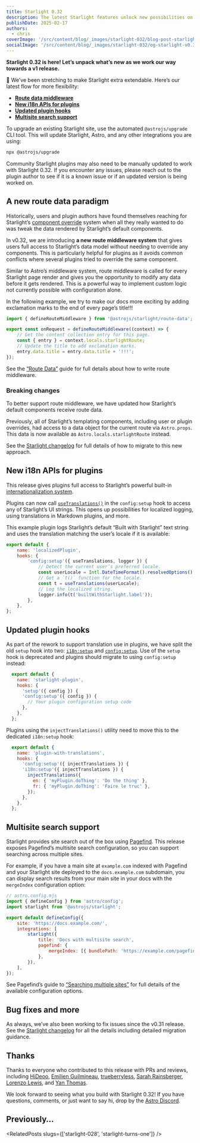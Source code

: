```yaml
---
title: Starlight 0.32
description: The latest Starlight features unlock new possibilities on our path to v1. Let’s meet route middleware, plugin i18n APIs, and multisite search.
publishDate: 2025-02-17
authors:
  - chris
coverImage: '/src/content/blog/_images/starlight-032/blog-post-starlight-v0.32.webp'
socialImage: '/src/content/blog/_images/starlight-032/og-starlight-v0.32.webp'
---
```



**Starlight 0.32 is here! Let’s unpack what’s new as we work our way towards a v1 release.**

🧘 We’ve been stretching to make Starlight extra extendable. Here’s our latest flow for more flexibility:

- [**Route data middleware**](#a-new-route-data-paradigm)
- [**New i18n APIs for plugins**](#new-i18n-apis-for-plugins)
- [**Updated plugin hooks**](#updated-plugin-hooks)
- [**Multisite search support**](#multisite-search-support)

To upgrade an existing Starlight site, use the automated `@astrojs/upgrade` CLI tool. This will update Starlight, Astro, and any other integrations you are using:

```sh
npx @astrojs/upgrade
```

<Note title="Using plugins?">
	Community Starlight plugins may also need to be manually updated to work with
	Starlight 0.32. If you encounter any issues, please reach out to the plugin
	author to see if it is a known issue or if an updated version is being worked
	on.
</Note>

## A new route data paradigm

Historically, users and plugin authors have found themselves reaching for Starlight’s [component override](https://starlight.astro.build/guides/overriding-components/) system when all they really wanted to do was tweak the data rendered by Starlight’s default components.

In v0.32, we are introducing **a new route middleware system** that gives users full access to Starlight’s data model without needing to override any components. This is particularly helpful for plugins as it avoids common conflicts where several plugins tried to override the same component.

Similar to Astro’s middleware system, route middleware is called for every Starlight page render and gives you the opportunity to modify any data before it gets rendered. This is a powerful way to implement custom logic not currently possible with configuration alone.

In the following example, we try to make our docs more exciting by adding exclamation marks to the end of every page’s title!!!

```js
import { defineRouteMiddleware } from '@astrojs/starlight/route-data';

export const onRequest = defineRouteMiddleware((context) => {
	// Get the content collection entry for this page.
	const { entry } = context.locals.starlightRoute;
	// Update the title to add exclamation marks.
	entry.data.title = entry.data.title + '!!!';
});
```

See the [“Route Data”](https://starlight.astro.build/guides/route-data) guide for full details about how to write route middleware.

### Breaking changes

To better support route middleware, we have updated how Starlight’s default components receive route data.

Previously, all of Starlight’s templating components, including user or plugin overrides, had access to a data object for the current route via `Astro.props`. This data is now available as `Astro.locals.starlightRoute` instead.

See the [Starlight changelog](https://github.com/withastro/starlight/blob/main/packages/starlight/CHANGELOG.md) for full details of how to migrate to this new approach.

## New i18n APIs for plugins

This release gives plugins full access to Starlight’s powerful built-in [internationalization system](https://starlight.astro.build/guides/i18n/).

Plugins can now call [`useTranslations()`](https://starlight.astro.build/reference/plugins/#usetranslations) in the `config:setup` hook to access any of Starlight’s UI strings. This opens up possibilities for localized logging, using translations in Markdown plugins, and more.

This example plugin logs Starlight’s default “Built with Starlight” text string and uses the translation matching the user’s locale if it is available:

```js "useTranslations" "useTranslations(userLocale)"
export default {
	name: 'localizedPlugin',
	hooks: {
		'config:setup'({ useTranslations, logger }) {
			// Detect the current user’s preferred locale.
			const userLocale = Intl.DateTimeFormat().resolvedOptions().locale;
			// Get a `t()` function for the locale.
			const t = useTranslations(userLocale);
			// Log the localized string.
			logger.info(t('builtWithStarlight.label'));
		},
	},
};
```

## Updated plugin hooks

As part of the rework to support translation use in plugins, we have split the old `setup` hook into two: [`i18n:setup`](https://starlight.astro.build/reference/plugins/#i18nsetup) and [`config:setup`](https://starlight.astro.build/reference/plugins/#configsetup). Use of the `setup` hook is deprecated and plugins should migrate to using `config:setup` instead:

```js del={4} ins={5}
  export default {
    name: 'starlight-plugin',
    hooks: {
      'setup'({ config }) {
      'config:setup'({ config }) {
        // Your plugin configuration setup code
      },
    },
  };
```

Plugins using the `injectTranslations()` utility need to move this to the dedicated `i18n:setup` hook:

```js del={4} ins={5}
  export default {
    name: 'plugin-with-translations',
    hooks: {
      'config:setup'({ injectTranslations }) {
      'i18n:setup'({ injectTranslations }) {
        injectTranslations({
          en: { 'myPlugin.doThing': 'Do the thing' },
          fr: { 'myPlugin.doThing': 'Faire le truc' },
        });
      },
    },
  };
```

## Multisite search support

Starlight provides site search out of the box using [Pagefind](https://pagefind.app/). This release exposes Pagefind’s multisite search configuration, so you can support searching across multiple sites.

For example, if you have a main site at `example.com` indexed with Pagefind and your Starlight site deployed to the `docs.example.com` subdomain, you can display search results from your main site in your docs with the `mergeIndex` configuration option:

```js {10-12}
// astro.config.mjs
import { defineConfig } from 'astro/config';
import starlight from '@astrojs/starlight';

export default defineConfig({
	site: 'https://docs.example.com/',
	integrations: [
		starlight({
			title: 'Docs with multisite search',
			pagefind: {
				mergeIndex: [{ bundlePath: 'https://example.com/pagefind' }],
			},
		}),
	],
});
```

See Pagefind’s guide to [“Searching multiple sites”](https://pagefind.app/docs/multisite/) for full details of the available configuration options.

## Bug fixes and more

As always, we’ve also been working to fix issues since the v0.31 release. See the [Starlight changelog](https://github.com/withastro/starlight/blob/main/packages/starlight/CHANGELOG.md) for all the details including detailed migration guidance.

## Thanks

Thanks to everyone who contributed to this release with PRs and reviews, including [HiDeoo](https://github.com/HiDeoo/), [Emilien Guilmineau](https://github.com/XREvo), [trueberryless](https://github.com/trueberryless), [Sarah Rainsberger](https://github.com/sarah11918/), [Lorenzo Lewis](https://github.com/lorenzolewis), and [Yan Thomas](https://github.com/yanthomasdev/).

We look forward to seeing what you build with Starlight 0.32! If you have questions, comments, or just want to say hi, drop by the [Astro Discord](https://astro.build/chat).

## Previously…


<RelatedPosts slugs={['starlight-028', 'starlight-turns-one']} />
